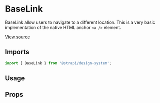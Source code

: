 

<Meta of={BaseLinkStories} />

# BaseLink

BaseLink allow users to navigate to a different location. This is a very basic implementation of the native HTML anchor
`<a />` element.

[View source](https://github.com/strapi/design-system/tree/main/packages/design-system/src/BaseLink)

## Imports

```js
import { BaseLink } from '@strapi/design-system';
```

## Usage

<Canvas of={BaseLinkStories.Base} />

## Props

<TypeTable of={BaseLink} />
